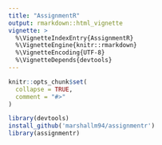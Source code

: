 ```yaml
---
title: "AssignmentR"
output: rmarkdown::html_vignette
vignette: >
  %\VignetteIndexEntry{AssignmentR}
  %\VignetteEngine{knitr::rmarkdown}
  %\VignetteEncoding{UTF-8}
  %\VignetteDepends{devtools}
---
```


```r
knitr::opts_chunk$set(
  collapse = TRUE,
  comment = "#>"
)
```

```r
library(devtools)
install_github('marshallm94/assignmentr')
library(assignmentr)
```
